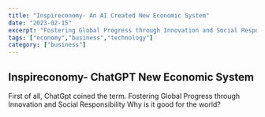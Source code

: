 ---
title: "Inspireconomy- An AI Created New Economic System"
date: "2023-02-15"
excerpt: "Fostering Global Progress through Innovation and Social Responsibility"
tags: ["economy","business","technology"]
category: ["business"]
---


## Inspireconomy- ChatGPT New Economic System

First of all, ChatGpt coined the term. 
Fostering Global Progress through Innovation and Social Responsibility
Why is it good for the world?